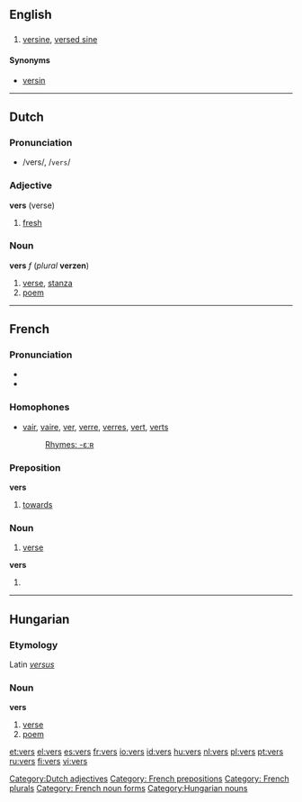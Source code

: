 {{see|verš}}
==English==
==={{abbreviation}}===

#{{trigonometry}} [[versine]], [[versed sine]]

====Synonyms====
*[[versin]]

----

==Dutch==
===Pronunciation===
*/vers/, /<tt>vers</tt>/

===Adjective===
'''vers''' (verse)

# [[fresh]]

[[Category:Dutch adjectives]]

===Noun===
'''vers''' ''f'' (''plural'' '''verzen''')

#[[verse]], [[stanza]]
#[[poem]]

----

==French==
===Pronunciation===
* {{IPA | /vɛːʁ/}}
* {{SAMPA | /vE:R/}}

===Homophones===
*[[vair]], [[vaire]], [[ver]], [[verre]], [[verres]], [[vert]], [[verts]]
*:[[Rhymes:French:-εːʀ|Rhymes: -εːʀ]]

===Preposition===
'''vers'''

#[[towards]]

===Noun===
{{fr-noun-irreg | m | plural=vers}}

# [[verse]]

'''vers'''

# {{plural of | ver#French | ver}}

[[Category: French prepositions]]
[[Category: French plurals]]
[[Category: French noun forms]]

----

==Hungarian==
===Etymology===
Latin ''[[versus]]''

===Noun===
'''vers'''

#[[verse]]
#[[poem]]

[[Category:Hungarian nouns]]

[[et:vers]]
[[el:vers]]
[[es:vers]]
[[fr:vers]]
[[io:vers]]
[[id:vers]]
[[hu:vers]]
[[nl:vers]]
[[pl:vers]]
[[pt:vers]]
[[ru:vers]]
[[fi:vers]]
[[vi:vers]]